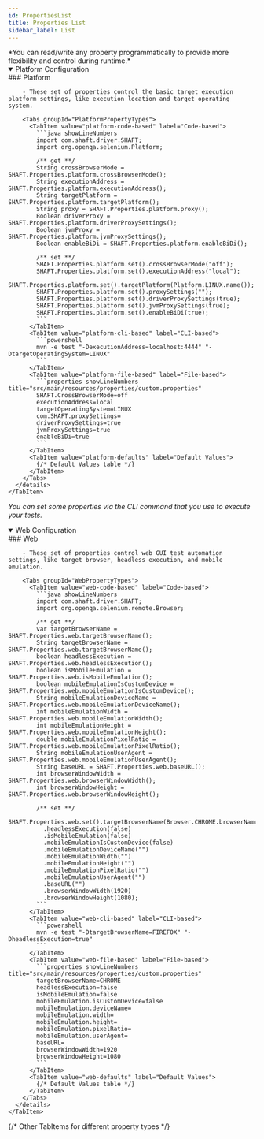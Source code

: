 ```yaml
---
id: PropertiesList
title: Properties List
sidebar_label: List
---
```



<Tabs groupId="PropertiesList">
  <TabItem value="platform" label="Platform">*You can read/write any property programmatically to provide more flexibility and control during runtime.*</TabItem>

  <Tabs groupId="Platform">
    <TabItem value="platform" label="Platform">
      <details open>
        <summary>Platform Configuration</summary>
        ### Platform

        - These set of properties control the basic target execution platform settings, like execution location and target operating system.

        <Tabs groupId="PlatformPropertyTypes">
          <TabItem value="platform-code-based" label="Code-based">
            ```java showLineNumbers
            import com.shaft.driver.SHAFT;
            import org.openqa.selenium.Platform;

            /** get **/
            String crossBrowserMode = SHAFT.Properties.platform.crossBrowserMode();
            String executionAddress = SHAFT.Properties.platform.executionAddress();
            String targetPlatform = SHAFT.Properties.platform.targetPlatform();
            String proxy = SHAFT.Properties.platform.proxy();
            Boolean driverProxy = SHAFT.Properties.platform.driverProxySettings();
            Boolean jvmProxy = SHAFT.Properties.platform.jvmProxySettings();
            Boolean enableBiDi = SHAFT.Properties.platform.enableBiDi();

            /** set **/
            SHAFT.Properties.platform.set().crossBrowserMode("off");
            SHAFT.Properties.platform.set().executionAddress("local");
            SHAFT.Properties.platform.set().targetPlatform(Platform.LINUX.name());
            SHAFT.Properties.platform.set().proxySettings("");
            SHAFT.Properties.platform.set().driverProxySettings(true);
            SHAFT.Properties.platform.set().jvmProxySettings(true);
            SHAFT.Properties.platform.set().enableBiDi(true);
            ```
          </TabItem>
          <TabItem value="platform-cli-based" label="CLI-based">
            ```powershell
            mvn -e test "-DexecutionAddress=localhost:4444" "-DtargetOperatingSystem=LINUX"
            ```
          </TabItem>
          <TabItem value="platform-file-based" label="File-based">
            ```properties showLineNumbers title="src/main/resources/properties/custom.properties"
            SHAFT.CrossBrowserMode=off
            executionAddress=local
            targetOperatingSystem=LINUX
            com.SHAFT.proxySettings=
            driverProxySettings=true
            jvmProxySettings=true
            enableBiDi=true
            ```
          </TabItem>
          <TabItem value="platform-defaults" label="Default Values">
            {/* Default Values table */}
          </TabItem>
        </Tabs>
      </details>
    </TabItem>
  </Tabs>

  <TabItem value="web" label="Web">*You can set some properties via the CLI command that you use to execute your tests.*</TabItem>
  <Tabs groupId="Web">
    <TabItem value="web" label="Web">
      <details open>
        <summary>Web Configuration</summary>
        ### Web

        - These set of properties control web GUI test automation settings, like target browser, headless execution, and mobile emulation.

        <Tabs groupId="WebPropertyTypes">
          <TabItem value="web-code-based" label="Code-based">
            ```java showLineNumbers
            import com.shaft.driver.SHAFT;
            import org.openqa.selenium.remote.Browser;

            /** get **/
            var targetBrowserName = SHAFT.Properties.web.targetBrowserName();
            String targetBrowserName = SHAFT.Properties.web.targetBrowserName();
            boolean headlessExecution = SHAFT.Properties.web.headlessExecution();
            boolean isMobileEmulation = SHAFT.Properties.web.isMobileEmulation();
            boolean mobileEmulationIsCustomDevice = SHAFT.Properties.web.mobileEmulationIsCustomDevice();
            String mobileEmulationDeviceName = SHAFT.Properties.web.mobileEmulationDeviceName();
            int mobileEmulationWidth = SHAFT.Properties.web.mobileEmulationWidth();
            int mobileEmulationHeight = SHAFT.Properties.web.mobileEmulationHeight();
            double mobileEmulationPixelRatio = SHAFT.Properties.web.mobileEmulationPixelRatio();
            String mobileEmulationUserAgent = SHAFT.Properties.web.mobileEmulationUserAgent();
            String baseURL = SHAFT.Properties.web.baseURL();
            int browserWindowWidth = SHAFT.Properties.web.browserWindowWidth();
            int browserWindowHeight = SHAFT.Properties.web.browserWindowHeight();

            /** set **/
            SHAFT.Properties.web.set().targetBrowserName(Browser.CHROME.browserName())
              .headlessExecution(false)
              .isMobileEmulation(false)
              .mobileEmulationIsCustomDevice(false)
              .mobileEmulationDeviceName("")
              .mobileEmulationWidth("")
              .mobileEmulationHeight("")
              .mobileEmulationPixelRatio("")
              .mobileEmulationUserAgent("")
              .baseURL("")
              .browserWindowWidth(1920)
              .browserWindowHeight(1080);
            ```
          </TabItem>
          <TabItem value="web-cli-based" label="CLI-based">
            ```powershell
            mvn -e test "-DtargetBrowserName=FIREFOX" "-DheadlessExecution=true"
            ```
          </TabItem>
          <TabItem value="web-file-based" label="File-based">
            ```properties showLineNumbers title="src/main/resources/properties/custom.properties"
            targetBrowserName=CHROME
            headlessExecution=false
            isMobileEmulation=false
            mobileEmulation.isCustomDevice=false
            mobileEmulation.deviceName=
            mobileEmulation.width=
            mobileEmulation.height=
            mobileEmulation.pixelRatio=
            mobileEmulation.userAgent=
            baseURL=
            browserWindowWidth=1920
            browserWindowHeight=1080
            ```
          </TabItem>
          <TabItem value="web-defaults" label="Default Values">
            {/* Default Values table */}
          </TabItem>
        </Tabs>
      </details>
    </TabItem>
  </Tabs>

  <Tabs groupId="PropertyTypes">
    {/* Other TabItems for different property types */}
  </Tabs>
</Tabs>
